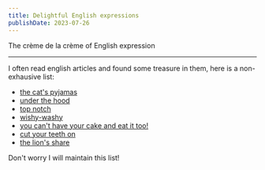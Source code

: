 ```yaml
---
title: Delightful English expressions
publishDate: 2023-07-26
---
```


The crème de la crème of English expression

---

I often read english articles and found some treasure in them, here is a non-exhausive list:

-   [the cat's pyjamas](https://en.wiktionary.org/wiki/the_cat%27s_pyjamas)
-   [under the hood](https://en.wiktionary.org/wiki/under_the_hood)
-   [top notch](https://en.wiktionary.org/wiki/top_notch)
-   [wishy-washy](https://en.wiktionary.org/wiki/wishy-washy)
-   [you can't have your cake and eat it too!](https://en.wiktionary.org/wiki/have_one%27s_cake_and_eat_it_too)
-   [cut your teeth on](https://en.wiktionary.org/wiki/cut_one%27s_teeth)
-   [the lion's share](https://en.wiktionary.org/wiki/lion%27s_share)

Don't worry I will maintain this list!
